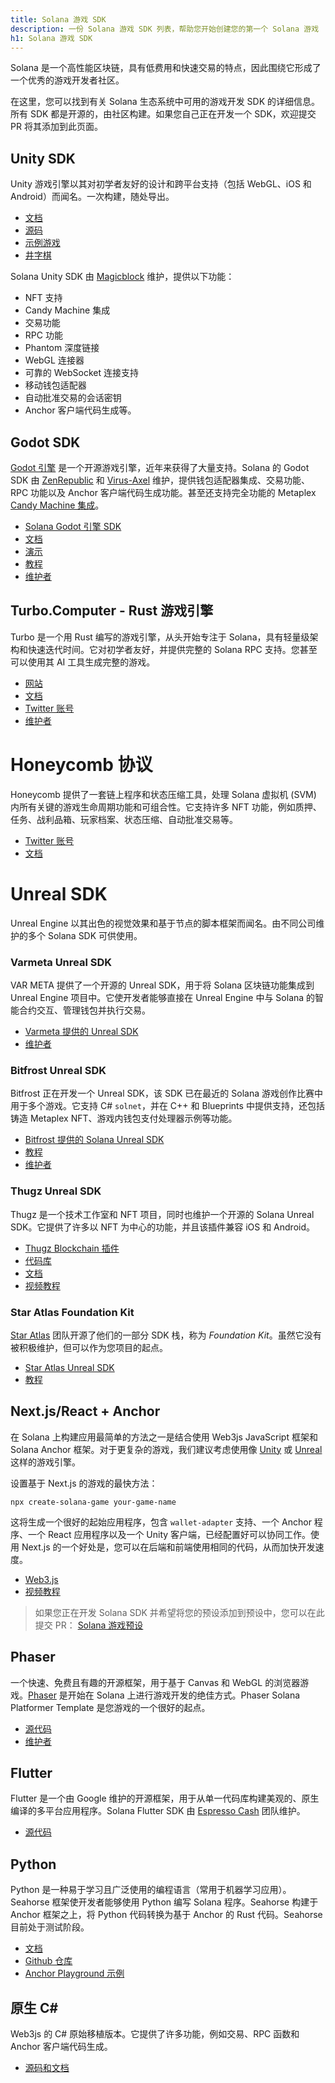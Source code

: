 ```yaml
---
title: Solana 游戏 SDK
description: 一份 Solana 游戏 SDK 列表，帮助您开始创建您的第一个 Solana 游戏
h1: Solana 游戏 SDK
---
```


Solana 是一个高性能区块链，具有低费用和快速交易的特点，因此围绕它形成了一个优秀的游戏开发者社区。

在这里，您可以找到有关 Solana 生态系统中可用的游戏开发 SDK 的详细信息。所有 SDK 都是开源的，由社区构建。如果您自己正在开发一个 SDK，欢迎提交 PR 将其添加到此页面。

## Unity SDK

Unity 游戏引擎以其对初学者友好的设计和跨平台支持（包括 WebGL、iOS 和 Android）而闻名。一次构建，随处导出。

- [文档](https://docs.magicblock.gg/introduction)
- [源码](https://github.com/magicblock-labs/Solana.Unity-SDK)
- [示例游戏](https://github.com/solana-developers/solana-game-examples)
- [井字棋](https://blog.magicblock.gg/bolt-tic-tac-toe/)

Solana Unity SDK 由 [Magicblock](https://www.magicblock.gg/)
维护，提供以下功能：

- NFT 支持
- Candy Machine 集成
- 交易功能
- RPC 功能
- Phantom 深度链接
- WebGL 连接器
- 可靠的 WebSocket 连接支持
- 移动钱包适配器
- 自动批准交易的会话密钥
- Anchor 客户端代码生成等。

## Godot SDK

[Godot 引擎](https://godotengine.org/)
是一个开源游戏引擎，近年来获得了大量支持。Solana 的 Godot SDK 由
[ZenRepublic](https://twitter.com/ZenRepublicNDM) 和
[Virus-Axel](https://twitter.com/AxelBenjam)
维护，提供钱包适配器集成、交易功能、RPC 功能以及 Anchor 客户端代码生成功能。甚至还支持完全功能的 Metaplex
[Candy Machine 集成](https://zenwiki.gitbook.io/solana-godot-sdk-docs/guides/setup-candy-machine)。

- [Solana Godot 引擎 SDK](https://github.com/Virus-Axel/godot-solana-sdk)
- [文档](https://zenwiki.gitbook.io/solana-godot-sdk-docs)
- [演示](https://github.com/ZenRepublic/GodotSolanaSDKDemoPackage)
- [教程](https://www.youtube.com/watch?v=tszFPInYmXQ)
- [维护者](https://twitter.com/ZenRepublicNDM)

## Turbo.Computer - Rust 游戏引擎

Turbo 是一个用 Rust 编写的游戏引擎，从头开始专注于 Solana，具有轻量级架构和快速迭代时间。它对初学者友好，并提供完整的 Solana
RPC 支持。您甚至可以使用其 AI 工具生成完整的游戏。

- [网站](https://turbo.computer/)
- [文档](https://docs.turbo.computer/)
- [Twitter 账号](https://twitter.com/makegamesfast)
- [维护者](https://twitter.com/jozanza)

# Honeycomb 协议

Honeycomb 提供了一套链上程序和状态压缩工具，处理 Solana 虚拟机 (SVM) 内所有关键的游戏生命周期功能和可组合性。它支持许多 NFT 功能，例如质押、任务、战利品箱、玩家档案、状态压缩、自动批准交易等。

- [Twitter 账号](https://twitter.com/honeycomb_prtcl)
- [文档](https://docs.honeycombprotocol.com/)

# Unreal SDK

Unreal
Engine 以其出色的视觉效果和基于节点的脚本框架而闻名。由不同公司维护的多个 Solana
SDK 可供使用。

### Varmeta Unreal SDK

VAR META 提供了一个开源的 Unreal SDK，用于将 Solana 区块链功能集成到 Unreal
Engine 项目中。它使开发者能够直接在 Unreal
Engine 中与 Solana 的智能合约交互、管理钱包并执行交易。

- [Varmeta 提供的 Unreal SDK](https://github.com/VAR-META-Tech/UnrealSolanaSDK)
- [维护者](https://www.var-meta.com/)

### Bitfrost Unreal SDK

Bitfrost 正在开发一个 Unreal
SDK，该 SDK 已在最近的 Solana 游戏创作比赛中用于多个游戏。它支持 C#
`solnet`，并在 C++ 和 Blueprints 中提供支持，还包括铸造 Metaplex
NFT、游戏内钱包支付处理器示例等功能。

- [Bitfrost 提供的 Solana Unreal SDK](https://github.com/Bifrost-Technologies/Solana-Unreal-SDK)
- [教程](https://www.youtube.com/watch?v=S8fm8mFeUkk)
- [维护者](https://twitter.com/BifrostTitan)

### Thugz Unreal SDK

Thugz 是一个技术工作室和 NFT 项目，同时也维护一个开源的 Solana Unreal
SDK。它提供了许多以 NFT 为中心的功能，并且该插件兼容 iOS 和 Android。

- [Thugz Blockchain 插件](https://www.fab.com/listings/a7e220ba-93e5-4a3b-99e7-17b13da76f05)
- [代码库](https://github.com/ThugzLabs/Thugz-BC-Plugin-Packaged-for-UE5.4)
- [文档](https://thugzblockchainplugin-docs.vercel.app/)
- [视频教程](https://www.youtube.com/watch?v=dS7sTZd_E9U&ab_channel=ThugzNFT)

### Star Atlas Foundation Kit

[Star Atlas](https://staratlas.com/) 团队开源了他们的一部分 SDK 栈，称为
_Foundation Kit_。虽然它没有被积极维护，但可以作为您项目的起点。

- [Star Atlas Unreal SDK](https://github.com/staratlasmeta/FoundationKit)
- [教程](https://www.youtube.com/watch?v=S8fm8mFeUkk)

## Next.js/React + Anchor

在 Solana 上构建应用最简单的方法之一是结合使用 Web3js JavaScript 框架和 Solana
Anchor 框架。对于更复杂的游戏，我们建议考虑使用像 [Unity](#unity-sdk) 或
[Unreal](#unreal-sdks) 这样的游戏引擎。

设置基于 Next.js 的游戏的最快方法：

```shell
npx create-solana-game your-game-name
```

这将生成一个很好的起始应用程序，包含 `wallet-adapter`
支持、一个 Anchor 程序、一个 React 应用程序以及一个 Unity 客户端，已经配置好可以协同工作。使用 Next.js 的一个好处是，您可以在后端和前端使用相同的代码，从而加快开发速度。

- [Web3.js](https://solana.com/docs/clients/javascript)
- [视频教程](https://www.youtube.com/watch?v=fnhivg_pemI&t=1s&ab_channel=Solana)

> 如果您正在开发 Solana SDK 并希望将您的预设添加到预设中，您可以在此提交 PR：
> [Solana 游戏预设](https://github.com/solana-developers/solana-game-preset)

## Phaser

一个快速、免费且有趣的开源框架，用于基于 Canvas 和 WebGL 的浏览器游戏。[Phaser](https://phaser.io/)
是开始在 Solana 上进行游戏开发的绝佳方式。Phaser Solana Platformer
Template 是您游戏的一个很好的起点。

- [源代码](https://github.com/Bread-Heads-NFT/phaser-solana-platformer-template)
- [维护者](https://twitter.com/blockiosaurus)

## Flutter

Flutter 是一个由 Google 维护的开源框架，用于从单一代码库构建美观的、原生编译的多平台应用程序。Solana
Flutter SDK 由 [Espresso Cash](https://www.espressocash.com/) 团队维护。

- [源代码](https://github.com/espresso-cash/espresso-cash-public)

## Python

Python 是一种易于学习且广泛使用的编程语言（常用于机器学习应用）。Seahorse 框架使开发者能够使用 Python 编写 Solana 程序。Seahorse 构建于 Anchor 框架之上，将 Python 代码转换为基于 Anchor 的 Rust 代码。Seahorse 目前处于测试阶段。

- [文档](https://www.seahorse.dev/)
- [Github 仓库](https://github.com/solana-developers/seahorse)
- [Anchor Playground 示例](https://beta.solpg.io/tutorials/hello-seahorse)

## 原生 C#

Web3js 的 C# 原始移植版本。它提供了许多功能，例如交易、RPC 函数和 Anchor 客户端代码生成。

- [源码和文档](https://github.com/bmresearch/Solnet/blob/master/docs/articles/getting_started.md)
